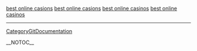 <a href=" http://bestcasinos.lforum.net/ ">best online casions</a> 
<a href=" http://bestcasinos.forum24.se/ ">best online casions</a>
<a href=" http://onlinecasinos.superforum.fr/ ">best online casinos</a>
<a href=" http://www.selectablog.com/onlinecasinos ">best online casinos</a>
----
[[CategoryGitDocumentation]]

__NOTOC__